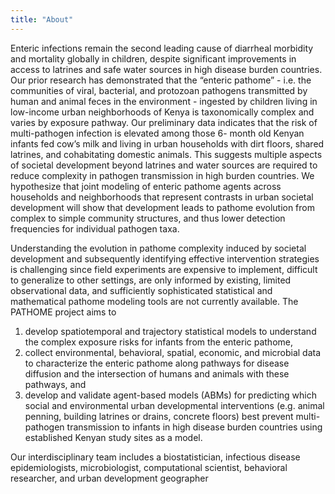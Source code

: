 ```yaml
---
title: "About"
---
```


Enteric infections remain the second leading cause of diarrheal morbidity and mortality globally in children, despite significant improvements in access to latrines and safe water sources in high disease burden countries. Our prior research has demonstrated that the “enteric pathome” - i.e. the communities of viral, bacterial, and protozoan pathogens transmitted by human and animal feces in the environment - ingested by children living in low-income urban neighborhoods of Kenya is taxonomically complex and varies by exposure pathway. Our preliminary data indicates that the risk of multi-pathogen infection is elevated among those 6- month old Kenyan infants fed cow’s milk and living in urban households with dirt floors, shared latrines, and cohabitating domestic animals. This suggests multiple aspects of societal development beyond latrines and water sources are required to reduce complexity in pathogen transmission in high burden countries. We hypothesize that joint modeling of enteric pathome agents across households and neighborhoods that represent contrasts in urban societal development will show that development leads to pathome evolution from complex to simple community structures, and thus lower detection frequencies for individual pathogen taxa.


Understanding the evolution in pathome complexity induced by societal development and subsequently identifying effective intervention strategies is challenging since field experiments are expensive to implement, difficult to generalize to other settings, are only informed by existing, limited observational data, and sufficiently sophisticated statistical and mathematical pathome modeling tools are not currently available. The PATHOME project aims to 

  1. develop spatiotemporal and trajectory statistical models to understand the complex exposure risks for infants from the enteric pathome, 
  1. collect environmental, behavioral, spatial, economic, and microbial data to characterize the enteric pathome along pathways for disease diffusion and the intersection of humans and animals with these pathways, and 
  1. develop and validate agent-based models (ABMs) for predicting which social and environmental urban developmental interventions (e.g. animal penning, building latrines or drains, concrete floors) best prevent multi-pathogen transmission to infants in high disease burden countries using established Kenyan study sites as a model. 
  
Our interdisciplinary team includes a biostatistician, infectious disease epidemiologists, microbiologist, computational scientist, behavioral researcher, and urban development geographer



